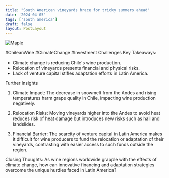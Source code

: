 ```yaml
---
title: "South American vineyards brace for tricky summers ahead"
date: '2024-04-05'
tags: ['south america']
draft: false
layout: PostLayout
---
```


<div className="flex justify-center">
<div className="my-1 w-full px-2 xl:my-1 xl:w-1/2 xl:px-2">
    <img src="https://willpolesa.pythonanywhere.com/static/podcast_thumbnails/thumbnailreckI5inZfrhJltkn.jpg" alt="Maple" className="mx-auto h-58 w-auto" />
</div>
</div>

#ChileanWine #ClimateChange #Investment Challenges
Key Takeaways:
- Climate change is reducing Chile's wine production.
- Relocation of vineyards presents financial and physical risks.
- Lack of venture capital stifles adaptation efforts in Latin America.

Further Insights
1. Climate Impact:
The decrease in snowmelt from the Andes and rising temperatures harm grape quality in Chile, impacting wine production negatively.

2. Relocation Risks:
Moving vineyards higher into the Andes to avoid heat reduces risk of heat damage but introduces new risks such as hail and landslides.

3. Financial Barrier:
The scarcity of venture capital in Latin America makes it difficult for wine producers to fund the relocation or adaptation of their vineyards, contrasting with easier access to such funds outside the region.

Closing Thoughts:
As wine regions worldwide grapple with the effects of climate change, how can innovative financing and adaptation strategies overcome the unique hurdles faced in Latin America?
